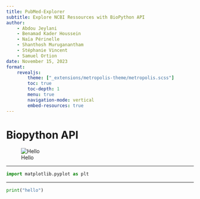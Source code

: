 ```yaml
---
title: PubMed-Explorer
subtitle: Explore NCBI Ressources with BioPython API 
author:
    - Abdou Jeylani
    - Benamad Kader Houssein
    - Naïa Périnelle
    - Shanthosh Muruganantham
    - Stéphanie Vincent
    - Samuel Ortion
date: November 15, 2023
format:
    revealjs:
        theme: ["_extensions/metropolis-theme/metropolis.scss"]
        toc: true
        toc-depth: 1
        menu: true
        navigation-mode: vertical
        embed-resources: true
---
```


# Biopython API

![Hello](../toto.png)


---

```python
import matplotlib.pyplot as plt

```

---

```python
print("hello")

```
